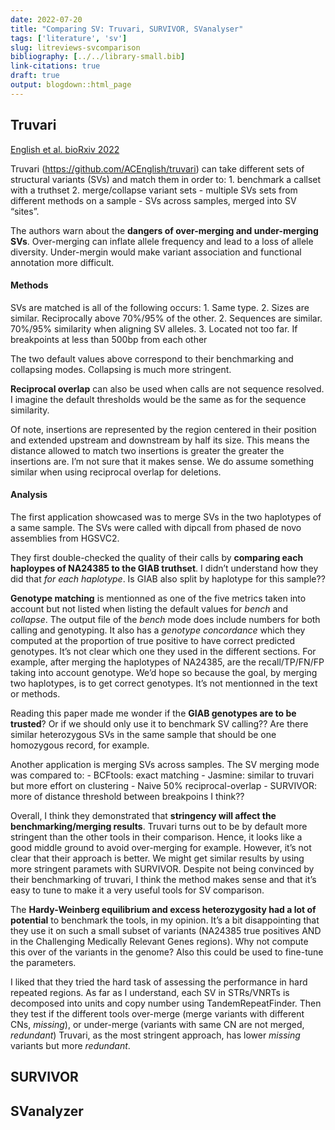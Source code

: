 ```yaml
---
date: 2022-07-20
title: "Comparing SV: Truvari, SURVIVOR, SVanalyser"
tags: ['literature', 'sv']
slug: litreviews-svcomparison
bibliography: [../../library-small.bib]
link-citations: true
draft: true
output: blogdown::html_page
---
```


## Truvari

[English et al. bioRxiv 2022](https://doi.org/10.1101/2022.02.21.481353)

Truvari ([https://github.com/ACEnglish/truvari](https://github.com/ACEnglish/truvari)) can take different sets of structural variants (SVs) and match them in order to:
1. benchmark a callset with a truthset
2. merge/collapse variant sets
   - multiple SVs sets from different methods on a sample 
   - SVs across samples, merged into SV "sites".

The authors warn about the **dangers of over-merging and under-merging SVs**.
Over-merging can inflate allele frequency and lead to a loss of allele diversity.
Under-mergin would make variant association and functional annotation more difficult.

#### Methods

SVs are matched is all of the following occurs:
1. Same type.
2. Sizes are similar. Reciprocally above 70%/95% of the other.
2. Sequences are similar. 70%/95% similarity when aligning SV alleles.
3. Located not too far. If breakpoints at less than 500bp from each other

The two default values above correspond to their benchmarking and collapsing modes.
Collapsing is much more stringent.

**Reciprocal overlap** can also be used when calls are not sequence resolved.
I imagine the default thresholds would be the same as for the sequence similarity.

Of note, insertions are represented by the region centered in their position and extended upstream and downstream by half its size.
This means the distance allowed to match two insertions is greater the greater the insertions are.
I'm not sure that it makes sense.
We do assume something similar when using reciprocal overlap for deletions.

#### Analysis

The first application showcased was to merge SVs in the two haplotypes of a same sample. 
The SVs were called with dipcall from phased de novo assemblies from HGSVC2.

They first double-checked the quality of their calls by **comparing each haploypes of NA24385 to the GIAB truthset**. 
I didn't understand how they did that *for each haplotype*.
Is GIAB also split by haplotype for this sample??

**Genotype matching** is mentionned as one of the five metrics taken into account but not listed when listing the default values for *bench* and *collapse*.
The output file of the *bench* mode does include numbers for both calling and genotyping.
It also has a *genotype concordance* which they computed at the proportion of true positive to have correct predicted genotypes.
It's not clear which one they used in the different sections.
For example, after merging the haplotypes of NA24385, are the recall/TP/FN/FP taking into account genotype. 
We'd hope so because the goal, by merging two haplotypes, is to get correct genotypes.
It's not mentionned in the text or methods.

Reading this paper made me wonder if the **GIAB genotypes are to be trusted**? 
Or if we should only use it to benchmark SV calling??
Are there similar heterozygous SVs in the same sample that should be one homozygous record, for example.

Another application is merging SVs across samples.
The SV merging mode was compared to:
- BCFtools: exact matching
- Jasmine: similar to truvari but more effort on clustering
- Naive 50% reciprocal-overlap
- SURVIVOR: more of distance threshold between breakpoins I think??

Overall, I think they demonstrated that **stringency will affect the benchmarking/merging results**.
Truvari turns out to be by default more stringent than the other tools in their comparison. 
Hence, it looks like a good middle ground to avoid over-merging for example. 
However, it's not clear that their approach is better. 
We might get similar results by using more stringent paramets with SURVIVOR.
Despite not being convinced by their benchmarking of truvari, I think the method makes sense and that it's easy to tune to make it a very useful tools for SV comparison.

The **Hardy-Weinberg equilibrium and excess heterozygosity had a lot of potential** to benchmark the tools, in my opinion.
It's a bit disappointing that they use it on such a small subset of variants (NA24385 true positives AND in the Challenging Medically Relevant Genes regions).
Why not compute this over of the variants in the genome?
Also this could be used to fine-tune the parameters.

I liked that they tried the hard task of assessing the performance in hard repeated regions.
As far as I understand, each SV in STRs/VNRTs is decomposed into units and copy number using TandemRepeatFinder.
Then they test if the different tools over-merge (merge variants with different CNs, *missing*), or under-merge (variants with same CN are not merged, *redundant*)
Truvari, as the most stringent approach, has lower *missing* variants but more *redundant*.

## SURVIVOR

## SVanalyzer
